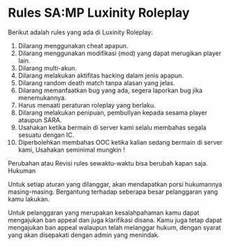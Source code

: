
# Rules SA:MP Luxinity Roleplay

Berikut adalah rules yang ada di Luxinity Roleplay:
1. Dilarang menggunakan cheat apapun.
2. Dilarang menggunakan modifikasi (mod) yang dapat merugikan player lain.
3. Dilarang multi-akun.
4. Dilarang melakukan aktifitas hacking dalam jenis apapun.
5. Dilarang random death match tanpa alasan yang jelas.
6. Dilarang memanfaatkan bug yang ada, segera laporkan bug jika menemukannya.
7. Harus menaati peraturan roleplay yang berlaku.
8. Dilarang melakukan penipuan, pembullyan kepada sesama player ataupun SARA.
9. Usahakan ketika bermain di server kami selalu membahas segala sesuatu dengan IC.
10. Diperbolehkan membahas OOC ketika kalian sedang bermain di server kami, Usahakan seminimal mungkin !

<Callout emoji="📝">
Perubahan atau Revisi rules sewaktu-waktu bisa berubah kapan saja.
</Callout>

<Callout emoji="👮"> 
Hukuman

Untuk setiap aturan yang dilanggar, akan mendapatkan porsi hukumannya masing-masing.
Bergantung terhadap seberapa besar pelanggaran yang kamu lakukan.

Untuk pelanggaran yang merupakan kesalahpahaman kamu dapat mengajukan ban appeal dan juga klarifikasi disana.
Kamu juga tetap dapat mengajukan ban appeal walaupun telah melanggar hukum, dengan syarat yang akan disepakati dengan admin yang menindak.
</Callout>

